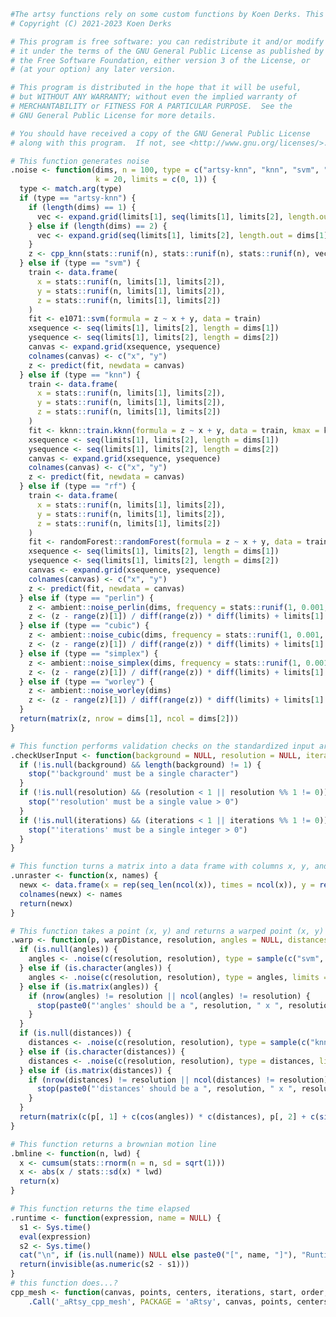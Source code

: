 ```r
#The artsy functions rely on some custom functions by Koen Derks. This file is copies of his background function code. 
# Copyright (C) 2021-2023 Koen Derks

# This program is free software: you can redistribute it and/or modify
# it under the terms of the GNU General Public License as published by
# the Free Software Foundation, either version 3 of the License, or
# (at your option) any later version.

# This program is distributed in the hope that it will be useful,
# but WITHOUT ANY WARRANTY; without even the implied warranty of
# MERCHANTABILITY or FITNESS FOR A PARTICULAR PURPOSE.  See the
# GNU General Public License for more details.

# You should have received a copy of the GNU General Public License
# along with this program.  If not, see <http://www.gnu.org/licenses/>.

# This function generates noise
.noise <- function(dims, n = 100, type = c("artsy-knn", "knn", "svm", "rf", "perlin", "cubic", "simplex", "worley"),
                   k = 20, limits = c(0, 1)) {
  type <- match.arg(type)
  if (type == "artsy-knn") {
    if (length(dims) == 1) {
      vec <- expand.grid(limits[1], seq(limits[1], limits[2], length.out = dims))
    } else if (length(dims) == 2) {
      vec <- expand.grid(seq(limits[1], limits[2], length.out = dims[1]), seq(limits[1], limits[2], length.out = dims[2]))
    }
    z <- cpp_knn(stats::runif(n), stats::runif(n), stats::runif(n), vec[, 1], vec[, 2], k)
  } else if (type == "svm") {
    train <- data.frame(
      x = stats::runif(n, limits[1], limits[2]),
      y = stats::runif(n, limits[1], limits[2]),
      z = stats::runif(n, limits[1], limits[2])
    )
    fit <- e1071::svm(formula = z ~ x + y, data = train)
    xsequence <- seq(limits[1], limits[2], length = dims[1])
    ysequence <- seq(limits[1], limits[2], length = dims[2])
    canvas <- expand.grid(xsequence, ysequence)
    colnames(canvas) <- c("x", "y")
    z <- predict(fit, newdata = canvas)
  } else if (type == "knn") {
    train <- data.frame(
      x = stats::runif(n, limits[1], limits[2]),
      y = stats::runif(n, limits[1], limits[2]),
      z = stats::runif(n, limits[1], limits[2])
    )
    fit <- kknn::train.kknn(formula = z ~ x + y, data = train, kmax = k)
    xsequence <- seq(limits[1], limits[2], length = dims[1])
    ysequence <- seq(limits[1], limits[2], length = dims[2])
    canvas <- expand.grid(xsequence, ysequence)
    colnames(canvas) <- c("x", "y")
    z <- predict(fit, newdata = canvas)
  } else if (type == "rf") {
    train <- data.frame(
      x = stats::runif(n, limits[1], limits[2]),
      y = stats::runif(n, limits[1], limits[2]),
      z = stats::runif(n, limits[1], limits[2])
    )
    fit <- randomForest::randomForest(formula = z ~ x + y, data = train)
    xsequence <- seq(limits[1], limits[2], length = dims[1])
    ysequence <- seq(limits[1], limits[2], length = dims[2])
    canvas <- expand.grid(xsequence, ysequence)
    colnames(canvas) <- c("x", "y")
    z <- predict(fit, newdata = canvas)
  } else if (type == "perlin") {
    z <- ambient::noise_perlin(dims, frequency = stats::runif(1, 0.001, 0.04))
    z <- (z - range(z)[1]) / diff(range(z)) * diff(limits) + limits[1]
  } else if (type == "cubic") {
    z <- ambient::noise_cubic(dims, frequency = stats::runif(1, 0.001, 0.04))
    z <- (z - range(z)[1]) / diff(range(z)) * diff(limits) + limits[1]
  } else if (type == "simplex") {
    z <- ambient::noise_simplex(dims, frequency = stats::runif(1, 0.001, 0.04))
    z <- (z - range(z)[1]) / diff(range(z)) * diff(limits) + limits[1]
  } else if (type == "worley") {
    z <- ambient::noise_worley(dims)
    z <- (z - range(z)[1]) / diff(range(z)) * diff(limits) + limits[1]
  }
  return(matrix(z, nrow = dims[1], ncol = dims[2]))
}

# This function performs validation checks on the standardized input arguments of a function
.checkUserInput <- function(background = NULL, resolution = NULL, iterations = NULL) {
  if (!is.null(background) && length(background) != 1) {
    stop("'background' must be a single character")
  }
  if (!is.null(resolution) && (resolution < 1 || resolution %% 1 != 0)) {
    stop("'resolution' must be a single value > 0")
  }
  if (!is.null(iterations) && (iterations < 1 || iterations %% 1 != 0)) {
    stop("'iterations' must be a single integer > 0")
  }
}

# This function turns a matrix into a data frame with columns x, y, and z
.unraster <- function(x, names) {
  newx <- data.frame(x = rep(seq_len(ncol(x)), times = ncol(x)), y = rep(seq_len(nrow(x)), each = nrow(x)), z = c(x))
  colnames(newx) <- names
  return(newx)
}

# This function takes a point (x, y) and returns a warped point (x, y)
.warp <- function(p, warpDistance, resolution, angles = NULL, distances = NULL) {
  if (is.null(angles)) {
    angles <- .noise(c(resolution, resolution), type = sample(c("svm", "perlin", "cubic", "simplex"), size = 1), limits = c(-pi, pi))
  } else if (is.character(angles)) {
    angles <- .noise(c(resolution, resolution), type = angles, limits = c(-pi, pi))
  } else if (is.matrix(angles)) {
    if (nrow(angles) != resolution || ncol(angles) != resolution) {
      stop(paste0("'angles' should be a ", resolution, " x ", resolution, " matrix"))
    }
  }
  if (is.null(distances)) {
    distances <- .noise(c(resolution, resolution), type = sample(c("knn", "perlin", "cubic", "simplex"), size = 1), limits = c(0, warpDistance))
  } else if (is.character(distances)) {
    distances <- .noise(c(resolution, resolution), type = distances, limits = c(0, warpDistance))
  } else if (is.matrix(distances)) {
    if (nrow(distances) != resolution || ncol(distances) != resolution) {
      stop(paste0("'distances' should be a ", resolution, " x ", resolution, " matrix"))
    }
  }
  return(matrix(c(p[, 1] + c(cos(angles)) * c(distances), p[, 2] + c(sin(angles)) * c(distances)), ncol = 2))
}

# This function returns a brownian motion line
.bmline <- function(n, lwd) {
  x <- cumsum(stats::rnorm(n = n, sd = sqrt(1)))
  x <- abs(x / stats::sd(x) * lwd)
  return(x)
}

# This function returns the time elapsed
.runtime <- function(expression, name = NULL) {
  s1 <- Sys.time()
  eval(expression)
  s2 <- Sys.time()
  cat("\n", if (is.null(name)) NULL else paste0("[", name, "]"), "Runtime:", round(s2 - s1, 5), "seconds\n")
  return(invisible(as.numeric(s2 - s1)))
}
# this function does...? 
cpp_mesh <- function(canvas, points, centers, iterations, start, order, radii, increase) {
    .Call('_aRtsy_cpp_mesh', PACKAGE = 'aRtsy', canvas, points, centers, iterations, start, order, radii, increase)}
```

